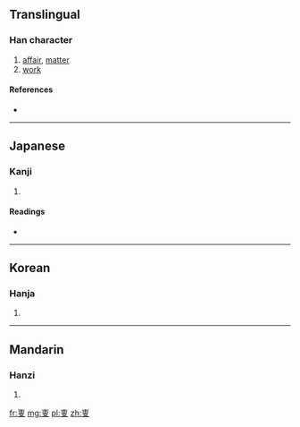 ==Translingual==

===Han character===
{{Han char|rn=29|rad=又|as=05|sn=7|four=|canj=十中水 (JLE)}}

# [[affair]], [[matter]]
# [[work]]

====References====
* {{Han ref|kx=0165.360|dkj=03146|dj=0376.160|hdz=10394.100|uh=53D3|ud=21459}}

----

==Japanese==

===Kanji===
{{ja-kanji|grade=|rs=又05}}

# {{defn|Japanese|sort=又05}}

====Readings====
* {{ja-readings|on=[[し]] (shi), [[ず]] (zu)|kun=[[こと]] (koto)}}

----

==Korean==

===Hanja===
{{ko-hanja|hangeul=사|rv=sa|mr=sa}}

# {{defn|Korean|sort=又05}}

----

==Mandarin==

===Hanzi===
{{cmn-hanzi|pin=[[shì]] ([[shi4]])|wg=shih<sup>4</sup>}}

# {{defn|Mandarin|sort=又05}}

[[fr:叓]]
[[mg:叓]]
[[pl:叓]]
[[zh:叓]]
